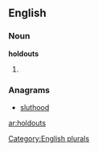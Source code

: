 
==English==

===Noun===
'''holdouts'''

# {{plural of|[[holdout]]}}

===Anagrams===
* [[sluthood#English|sluthood]]

[[Category:English plurals]]

[[ar:holdouts]]